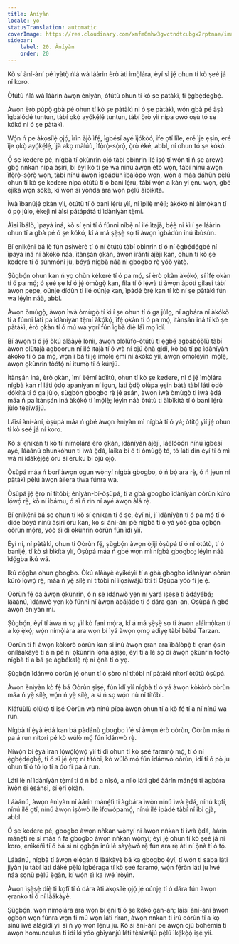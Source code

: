 ```yaml
---
title: Àníyàn
locale: yo
statusTranslation: automatic
coverImage: https://res.cloudinary.com/xmfm6mhw3gwctndtcubgx2rptnae/image/upload/v1741354419/small_cover_la_gran_rebelion_28716e29d2.webp
sidebar:
    label: 20. Àníyàn
    order: 20
---
```

Kò sí àní-àní pé ìyàtọ̀ ńlá wà láàrin èrò àti ìmọ̀lára, èyí sì jẹ́ ohun tí kò ṣeé já ní koro.

Òtútù ńlá wà láàrin àwọn ènìyàn, òtútù ohun tí kò ṣe pàtàkì, ti ẹ̀gbẹ́dẹ́gbẹ́.

Àwọn èrò púpọ̀ gbà pé ohun tí kò ṣe pàtàkì ni ó ṣe pàtàkì, wọ́n gbà pé àṣà ìgbàlódé tuntun, tàbí ọkọ̀ ayọ́kẹ́lẹ́ tuntun, tàbí ọ̀rọ̀ yìí nípa owó oṣù tó ṣe kókó ni ó ṣe pàtàkì.

Wọ́n ń pe àkọsílẹ̀ ọjọ́, ìrìn àjò ìfẹ́, ìgbésí ayé ìjókòó, ife ọtí líle, eré ìje ẹṣin, eré ìje ọkọ̀ ayọ́kẹ́lẹ́, ìjà akọ màlúù, ìfọ̀rọ̀-sọ̀rọ̀, ọ̀rọ̀ èké, abbl, ní ohun tó ṣe kókó.

Ó ṣe kedere pé, nígbà tí ọkùnrin ọjọ́ tàbí obìnrin ilé iṣọ́ tí wọ́n ti ń ṣe arẹwà gbọ́ nǹkan nípa àṣírí, bí èyí kò ti ṣe wà nínú àwọn ètò wọn, tàbí nínú àwọn ìfọ̀rọ̀-sọ̀rọ̀ wọn, tàbí nínú àwọn ìgbádùn ìbálòpọ̀ wọn, wọ́n a máa dáhùn pẹ̀lú ohun tí kò ṣe kedere nípa òtútù tí ó bani lẹ́rù, tàbí wọ́n a kàn yí ẹnu wọn, gbé èjìká wọn sókè, kí wọ́n sì yọ̀ǹda ara wọn pẹ̀lú àìbìkítà.

Ìwà ìbanújẹ́ ọkàn yìí, òtútù tí ó bani lẹ́rù yìí, ní ìpilẹ̀ méjì; àkọ́kọ́ ni àìmọ̀kan tí ó pọ̀ jùlọ, èkejì ni àìsí pátápátá ti ìdàníyàn tẹ̀mí.

Àìsí ìbálò, ìpayà iná, kò sí ẹni tí ó fúnni níbẹ̀ ní ilé ìtajà, bẹ́ẹ̀ ni kì í ṣe láàrin ohun tí a gbà pé ó ṣe kókó, kí á má ṣẹ̀ṣẹ̀ sọ ti àwọn ìgbádùn inú ibùsùn.

Bí ẹnikẹ́ni bá lè fún aṣiwèrè tí ó ní òtútù tàbí obìnrin tí ó ní ẹ̀gbẹ́dẹ́gbẹ́ ní ìpayà iná ní àkókò náà, ìtànṣán ọkàn, àwọn ìrántí àjèjì kan, ohun tí kò ṣe kedere tí ó súnmọ́ni jù, bóyá nígbà náà ni gbogbo rẹ̀ yóò yàtọ̀.

Ṣùgbọ́n ohun kan ń yọ ohùn kékeré tí ó pa mọ́, sí èrò ọkàn àkọ́kọ́, sí ìfẹ́ ọkàn tí ó pa mọ́; ó ṣeé ṣe kí ó jẹ́ òmùgọ̀ kan, fila tí ó lẹ́wà ti àwọn àpótí gilasi tàbí àwọn pẹpẹ, oúnjẹ dídùn ti ilé oúnjẹ kan, ìpàdé ọ̀rẹ́ kan tí kò ní ṣe pàtàkì fún wa lẹ́yìn náà, abbl.

Àwọn òmùgọ̀, àwọn ìwà òmùgọ̀ tí kì í ṣe ohun tí ó ga jùlọ, ní agbára ní àkókò tí a fúnni láti pa ìdàníyàn tẹ̀mí àkọ́kọ́, ìfẹ́ ọkàn tí ó pa mọ́, ìtànṣán iná tí kò ṣe pàtàkì, èrò ọkàn tí ó mú wa yọrí fún ìgbà díẹ̀ láì mọ ìdí.

Bí àwọn tí ó jẹ́ òkú alààyè lónìí, àwọn olólùfọ̀-òtútù ti ẹgbẹ́ agbábọ́ọ̀lù tàbí àwọn olùtajà agboorun ní ilé ìtajà tí ó wà ní ojú ọ̀nà gidi, kò bá tí pa ìdàníyàn àkọ́kọ́ tí ó pa mọ́, wọn ì bá ti jẹ́ ìmọ́lẹ̀ ẹ̀mí ní àkókò yìí, àwọn ọmọlẹ́yìn ìmọ́lẹ̀, àwọn ọkùnrin tòótọ́ ní ìtumọ̀ tí ó kúnjú.

Ìtànṣán iná, èrò ọkàn, ìmí èémí àdììtú, ohun tí kò ṣe kedere, ni ó jẹ́ ìmọ̀lára nígbà kan rí láti ọ̀dọ̀ apaniyan ní igun, láti ọ̀dọ̀ olùpa ẹṣin bàtà tàbí láti ọ̀dọ̀ dókítà tí ó ga jùlọ, ṣùgbọ́n gbogbo rẹ̀ jẹ́ asán, àwọn ìwà òmùgọ̀ ti ìwà ẹ̀dá máa ń pa ìtànṣán iná àkọ́kọ́ ti ìmọ́lẹ̀; lẹ́yìn náà òtútù ti àìbìkítà tí ó bani lẹ́rù jùlọ tẹ̀síwájú.

Láìsí àní-àní, òṣùpá máa ń gbé àwọn ènìyàn mì nígbà tí ó yá; òtítọ́ yìí jẹ́ ohun tí kò ṣeé já ní koro.

Kò sí ẹnìkan tí kò tíì nímọ̀lára èrò ọkàn, ìdàníyàn àjèjì, láélóòórí nínú ìgbésí ayé, láàánú ohunkóhun ti ìwà ẹ̀dá, láìka bí ó ti òmùgọ̀ tó, tó láti dín èyí tí ó mì wá ní ìdákẹ́jẹ́ẹ́ òru sí eruku bí ojú ọjọ́.

Òṣùpá máa ń borí àwọn ogun wọ̀nyí nígbà gbogbo, ó ń bọ́ ara rẹ̀, ó ń jẹun ní pàtàkì pẹ̀lú àwọn àìlera tiwa fúnra wa.

Òṣùpá jẹ́ ẹ̀rọ ní títóbi; ènìyàn-bí-òṣùpá, tí a gbà gbogbo ìdàníyàn oòrùn kúrò lọ́wọ́ rẹ̀, kò ní ìbámu, ó sì ń rìn ní ayé àwọn àlá rẹ̀.

Bí ẹnikẹ́ni bá ṣe ohun tí kò sí ẹnìkan tí ó ṣe, èyí ni, jí ìdàníyàn tí ó pa mọ́ tí ó dìde bóyá nínú àṣírí òru kan, kò sí àní-àní pé nígbà tí ó yá yóò gba ọgbọ́n oòrùn mọ́ra, yóò sì di ọkùnrin oòrùn fún ìdí yìí.

Èyí ni, ní pàtàkì, ohun tí Oòrùn fẹ́, ṣùgbọ́n àwọn òjìji òṣùpá tí ó ní òtútù, tí ó banijẹ́, tí kò sì bìkítà yìí, Òṣùpá máa ń gbé wọn mì nígbà gbogbo; lẹ́yìn náà ìdọ́gba ikú wá.

Ikú dọ́gba ohun gbogbo. Òkú alààyè èyíkéyìí tí a gbà gbogbo ìdàníyàn oòrùn kúrò lọ́wọ́ rẹ̀, máa ń yẹ̀ sílẹ̀ ní títóbi ní ìlọsíwájú títí tí Òṣùpá yóò fi jẹ ẹ́.

Oòrùn fẹ́ dá àwọn ọkùnrin, ó ń ṣe ìdánwò yẹn ní yàrá ìṣeṣe ti àdáyébá; láàánú, ìdánwò yẹn kò fúnni ní àwọn àbájáde tí ó dára gan-an, Òṣùpá ń gbé àwọn ènìyàn mì.

Ṣùgbọ́n, èyí tí àwa ń sọ yìí kò fani mọ́ra, kí á má ṣẹ̀ṣẹ̀ sọ ti àwọn aláìmọ̀kan tí a kọ́ ẹ̀kọ́; wọ́n nímọ̀lára ara wọn bí ìyá àwọn ọmọ adìyẹ tàbí bàbá Tarzan.

Oòrùn ti fi àwọn kòkòrò oòrùn kan sí inú àwọn ẹran ara ìbálòpọ̀ ti ẹran ọ̀sìn onílàákàyè tí a ń pè ní ọkùnrin lọ́nà àṣìṣe, èyí tí a lè sọ di àwọn ọkùnrin tòótọ́ nígbà tí a bá ṣe àgbékalẹ̀ rẹ̀ ní ọ̀nà tí ó yẹ.

Ṣùgbọ́n ìdánwò oòrùn jẹ́ ohun tí ó ṣòro ní títóbi ní pàtàkì nítorí òtútù òṣùpá.

Àwọn ènìyàn kò fẹ́ bá Oòrùn ṣiṣẹ́, fún ìdí yìí nígbà tí ó yá àwọn kòkòrò oòrùn máa ń yẹ̀ sílẹ̀, wọ́n ń yẹ̀ sílẹ̀, a sì ń sọ wọ́n nù ní títóbi.

Kláfúùlù olùkọ́ ti iṣẹ́ Oòrùn wà nínú pípa àwọn ohun tí a kò fẹ́ tí a ní nínú wa run.

Nígbà tí ẹ̀yà ẹ̀dá kan bá pàdánù gbogbo ìfẹ́ sí àwọn èrò oòrùn, Oòrùn máa ń pa á run nítorí pé kò wúlò mọ́ fún ìdánwò rẹ̀.

Níwọ̀n bí ẹ̀yà ìran lọ́wọ́lọ́wọ́ yìí ti di ohun tí kò ṣeé faramọ́ mọ́, tí ó ní ẹ̀gbẹ́dẹ́gbẹ́, tí ó sì jẹ́ ẹ̀rọ ní títóbi, kò wúlò mọ́ fún ìdánwò oòrùn, ìdí tí ó pọ̀ ju ohun tí ó tó lọ tí a óò fi pa á run.

Láti lè ní ìdàníyàn tẹ̀mí tí ó ń bá a nìṣó, a nílò láti gbé àárín mánẹ́tì ti àgbára ìwọ̀n sí èsánsì, sí ẹ̀rí ọkàn.

Láàánú, àwọn ènìyàn ní àárín mánẹ́tì ti àgbára ìwọ̀n nínú ìwà ẹ̀dá, nínú kọfí, nínú ilé ọtí, nínú àwọn ìṣòwò ilé ìfowópamọ́, nínú ilé ìpàdé tàbí ní ibi ọjà, abbl.

Ó ṣe kedere pé, gbogbo àwọn nǹkan wọ̀nyí ni àwọn nǹkan ti ìwà ẹ̀dá, àárín mánẹ́tì rẹ̀ sì máa ń fa gbogbo àwọn nǹkan wọ̀nyí; èyí jẹ́ ohun tí kò ṣeé já ní koro, ẹnìkéńì tí ó bá sì ní ọgbọ́n inú lè ṣàyẹ̀wò rẹ̀ fún ara rẹ̀ àti ní ọ̀nà tí ó tọ́.

Láàánú, nígbà tí àwọn ẹlẹ́gàn ti làákàyè bá ka gbogbo èyí, tí wọ́n ti saba láti jiyàn jù tàbí láti dákẹ́ pẹ̀lú ìgbéraga tí kò ṣeé faramọ́, wọ́n fẹ́ràn láti ju ìwé náà sọnù pẹ̀lú ẹ̀gàn, kí wọ́n sì ka ìwé ìròyìn.

Àwọn ìṣẹ̀ṣẹ̀ díẹ̀ ti kọfí tí ó dára àti àkọsílẹ̀ ọjọ́ jẹ́ oúnjẹ tí ó dára fún àwọn ẹranko tí ó ní làákàyè.

Ṣùgbọ́n, wọ́n nímọ̀lára ara wọn bí ẹni tí ó ṣe kókó gan-an; láìsí àní-àní àwọn ọgbọ́n wọn fúnra wọn ti mú wọn láti ríran, àwọn nǹkan ti irú oòrùn tí a kọ sínú ìwé alágídí yìí sì ń yọ wọ́n lẹ́nu jù. Kò sí àní-àní pé àwọn ojú bohemia ti àwọn homunculus ti ìdí kì yóò gbìyànjú láti tẹ̀síwájú pẹ̀lú ìkẹ́kọ̀ọ́ iṣẹ́ yìí.

